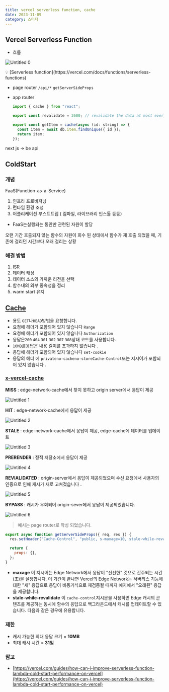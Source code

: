 ```yaml
---
title: vercel serverless function, cache
date: 2023-11-09
category: 스터디
---
```


## Vercel Serverless Function

- 흐름

![Untitled 0](https://github.com/icecokel/VSCoke/assets/55083854/7f143d4d-d681-48c5-9448-c828aacbca93)

<aside>💡 [Serverless function](https://vercel.com/docs/functions/serverless-functions)</aside>

- page router
  `/api/*`
  `getServerSideProps`
- app router

  ```jsx
  import { cache } from "react";

  export const revalidate = 3600; // revalidate the data at most every hour

  export const getItem = cache(async (id: string) => {
    const item = await db.item.findUnique({ id });
    return item;
  });
  ```

next js → be api

## ColdStart

### 개념

FaaS(Function-as-a-Service)

1. 인프라 프로비저닝
2. 런타임 환경 조성
3. 어플리케이션 부스트트랩 ( 컴파일, 라이브러리 인스톨 등등)

- FaaS는실행되는 동안만 관련된 자원이 할당

오랜 기간 호출되지 않는 함수의 자원이 회수 된 상태에서 함수가 재 호출 되었을 때, 기존에 걸리던 시간보다 오래 걸리는 상황

### 해결 방법

1. ISR
2. 데이터 캐싱
3. 데이터 소스와 가까운 리전을 선택
4. 함수내의 외부 종속성을 정리
5. warm start 유지

## [Cache](https://nextjs.org/docs/app/building-your-application/data-fetching/fetching-caching-and-revalidating)

- 용도 `GET`나`HEAD`방법을 요청합니다.
- 요청에 헤더가 포함되어 있지 않습니다 `Range`
- 요청에 헤더가 포함되어 있지 않습니다 `Authorization`
- 응답은`200` `404` `301` `302` `307` `308`상태 코드를 사용합니다.
- `10MB`를응답은 내용 길이를 초과하지 않습니다 .
- 응답에 헤더가 포함되어 있지 않습니다 `set-cookie`
- 응답의 헤더 에 `privateno-cacheno-storeCache-Control`또는 지시어가 포함되어 있지 않습니다 .

### **[x-vercel-cache](https://vercel.com/docs/edge-network/headers#x-vercel-cache)**

**MISS** : edge-network-cache에서 찾지 못하고 origin server에서 응답이 제공

![Untitled 1](https://github.com/icecokel/VSCoke/assets/55083854/7cc04942-f1a5-4ef4-970d-545218124591)

**HIT** : edge-network-cache에서 응답이 제공

![Untitled 2](https://github.com/icecokel/VSCoke/assets/55083854/4074ad20-abb2-4a2f-beb9-8abfc0ab4bf1)

**STALE** : edge-network-cache에서 응답이 제공, edge-cache에 데이터를 업데이트

![Untitled 3](https://github.com/icecokel/VSCoke/assets/55083854/ede1cf29-1e5c-4ec8-98db-5556a8c4ccf4)

**PRERENDER** : 정적 저장소에서 응답이 제공

![Untitled 4](https://github.com/icecokel/VSCoke/assets/55083854/7b7c3d09-50a1-4e8a-a8fc-0f86e19a2623)

**REVIALIDATED** : origin-server에서 응답이 제공되었으며 수신 요청에서 사용자의 인증으로 인해 캐시가 새로 고쳐졌습니다 .

![Untitled 5](https://github.com/icecokel/VSCoke/assets/55083854/155507fc-635e-4e6e-ac27-980426109ea8)

**BYPASS** : 캐시가 우회되어 origin-sever에서 응답이 제공되었습니다.

![Untitled 6](https://github.com/icecokel/VSCoke/assets/55083854/2eec0327-21a0-4a01-aecc-5b2c5d6344bf)

> 예시는 page router로 작성 되었습니다.

```jsx
export async function getServerSideProps({ req, res }) {
  res.setHeader("Cache-Control", "public, s-maxage=10, stale-while-revalidate=59");

  return {
    props: {},
  };
}
```

- **maxage**
  이 지시어는 Edge Network에서 응답이 "신선한" 것으로 간주되는 시간(초)을 설정합니다. 이 기간이 끝나면 Vercel의 Edge Network는 서버리스 기능에 대한 "새" 응답으로 응답이 비동기식으로 재검증될 때까지 에지에서 "오래된" 응답을 제공합니다.
- **stale-while-revalidate**
  이 `cache-control`지시문을 사용하면 Edge 캐시의 콘텐츠를 제공하는 동시에 함수의 응답으로 백그라운드에서 캐시를 업데이트할 수 있습니다. 다음과 같은 경우에 유용합니다.

### 제한

- 캐시 가능한 최대 응답 크기 = **10MB**
- 최대 캐시 시간 = **31일**

### 참고

- [https://vercel.com/guides/how-can-i-improve-serverless-function-lambda-cold-start-performance-on-vercel](https://vercel.com/guides/how-can-i-improve-serverless-function-lambda-cold-start-performance-on-vercel)
